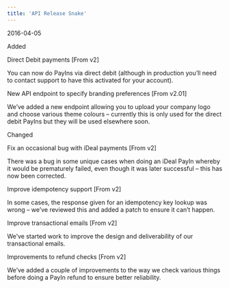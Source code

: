 ```yaml
---  
title: 'API Release Snake'  
---  
```

<span class="date">2016-04-05</span>  
  
  
<div class="pill pill-green">Added</div>  
  

Direct Debit payments [From v2]  

You can now do PayIns via direct debit (although in production you’ll need to contact support to have this activated for your account).  

New API endpoint to specify branding preferences [From v2.01]  

We’ve added a new endpoint allowing you to upload your company logo and choose various theme colours – currently this is only used for the direct debit PayIns but they will be used elsewhere soon.  
<div class="pill pill-purple">Changed</div>  
  

Fix an occasional bug with iDeal payments [From v2]  

There was a bug in some unique cases when doing an iDeal PayIn whereby it would be prematurely failed, even though it was later successful – this has now been corrected.  

Improve idempotency support [From v2]  

In some cases, the response given for an idempotency key lookup was wrong – we’ve reviewed this and added a patch to ensure it can’t happen.  

Improve transactional emails [From v2]  

We’ve started work to improve the design and deliverability of our transactional emails.  

Improvements to refund checks [From v2]  

We’ve added a couple of improvements to the way we check various things before doing a PayIn refund to ensure better reliability.